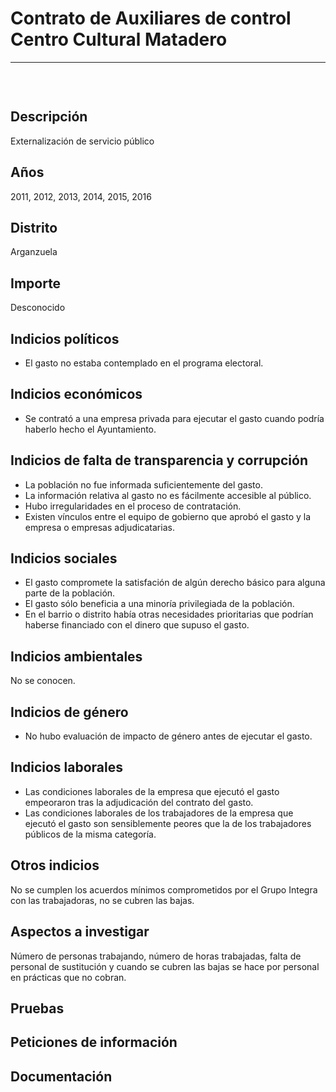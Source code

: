 Contrato de Auxiliares de control Centro Cultural Matadero
==========================================================

------------------------------------------------------------------------

![]()

<br/>

Descripción
-----------

Externalización de servicio público

Años
----

2011, 2012, 2013, 2014, 2015, 2016

Distrito
--------

Arganzuela

Importe
-------

Desconocido

Indicios políticos
------------------

-   El gasto no estaba contemplado en el programa electoral.

Indicios económicos
-------------------

-   Se contrató a una empresa privada para ejecutar el gasto cuando
    podría haberlo hecho el Ayuntamiento.

Indicios de falta de transparencia y corrupción
-----------------------------------------------

-   La población no fue informada suficientemente del gasto.
-   La información relativa al gasto no es fácilmente accesible
    al público.
-   Hubo irregularidades en el proceso de contratación.
-   Existen vínculos entre el equipo de gobierno que aprobó el gasto y
    la empresa o empresas adjudicatarias.

Indicios sociales
-----------------

-   El gasto compromete la satisfación de algún derecho básico para
    alguna parte de la población.
-   El gasto sólo beneficia a una minoría privilegiada de la población.
-   En el barrio o distrito había otras necesidades prioritarias que
    podrían haberse financiado con el dinero que supuso el gasto.

Indicios ambientales
--------------------

No se conocen.

Indicios de género
------------------

-   No hubo evaluación de impacto de género antes de ejecutar el gasto.

Indicios laborales
------------------

-   Las condiciones laborales de la empresa que ejecutó el gasto
    empeoraron tras la adjudicación del contrato del gasto.
-   Las condiciones laborales de los trabajadores de la empresa que
    ejecutó el gasto son sensiblemente peores que la de los trabajadores
    públicos de la misma categoría.

Otros indicios
--------------

No se cumplen los acuerdos mínimos comprometidos por el Grupo Integra
con las trabajadoras, no se cubren las bajas.

Aspectos a investigar
---------------------

Número de personas trabajando, número de horas trabajadas, falta de
personal de sustitución y cuando se cubren las bajas se hace por
personal en prácticas que no cobran.

Pruebas
-------

Peticiones de información
-------------------------

Documentación
-------------
